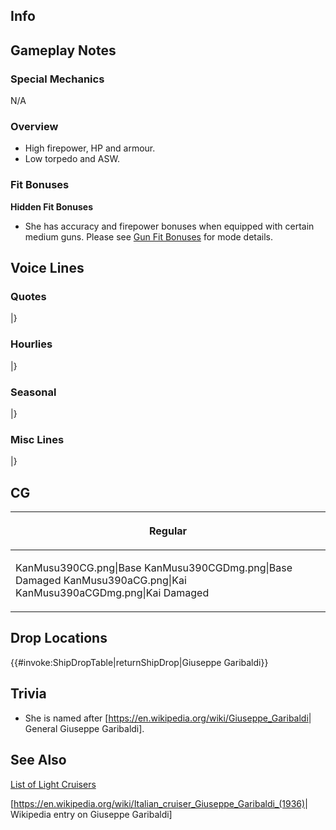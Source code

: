 ==Info==
{{KanmusuInfo|ID=390}}
{{KanmusuInfo|ID=390a}}

==Gameplay Notes==
===Special Mechanics===
N/A

===Overview===
* High firepower, HP and armour.
* Low torpedo and ASW.

===Fit Bonuses===
{{:{{BASEPAGENAME}}/Equipment Bonuses}}
{{clear}}
'''Hidden Fit Bonuses'''
* She has accuracy and firepower bonuses when equipped with certain medium guns. Please see [[Gun Fit Bonuses]] for mode details.

==Voice Lines==
===Quotes===
{{ShipquoteHeader}}
{{ShipquoteKai
|scenario = Introduction
|origin = Buon giorno, イタリア生まれの最新鋭軽巡、Giuseppe Garibaldiだ。長いって？そうだな…Garibaldiでいいよ。よろしくな。
|translation = Hello, I'm the state-of-the-art light cruiser from Italy, Giuseppe Garibaldi. It's too long? Well then... Just Garibaldi is fine. Nice to meet you.
|audio = G._Garibaldi-Intro.mp3
}}
{{ShipquoteKai
|scenario = Introduction
|kai = yes
|origin = Buon giorno, 最新鋭軽巡、Giuseppe Garibaldi、配置に付いてるぜ。あぁ、Garibaldiに任せておけって！やるぜ！
|translation = Hello, the state-of-the-art light cruiser, Giuseppe Garibaldi, reporting for duty. Ah, just leave it all to me! I got this!
|audio = G._GaribaldiKai-Intro.mp3
}}
{{ShipquoteKai
|scenario = Library
|origin = Luigi di Savoia Duca Degli Abruzzi軽巡洋艦、Giuseppe Garibaldiだ。うわぁ、姉貴の名前、長くって…でも、正真正銘の最新鋭軽巡、火力も装甲も船の作りもかなりのもんさ！ちょっと温存されすぎだけど、今度はバッチリ働くぜ。見てなよ！
|translation = I'm the Luigi di Savoia Duca Degli Abruzzi-class light cruiser, Giuseppe Garibaldi. Whoa, my sister's name is so long... But, I'm a genuine state-of-the-art light cruiser with great firepower and armour! I may have held back quite a bit, but this time I'll work real hard. Just you watch!
|audio = G._Garibaldi-Library.mp3
}}
{{ShipquoteKai
|scenario = Secretary 1
|origin = あたしのモットーは…従うっと。あぁ、意外そうな顔だな。
|translation = My motto is... "I obey". Ah, you look surprised.<ref>Her motto was "Obbedisco" which means "I obey" it is a reference to a telegram sent by General Giuseppe Garibaldi.</ref>
|audio = G._Garibaldi-Sec1.mp3
}}
{{ShipquoteKai
|scenario = Secretary 1
|kai = yes
|origin = あたしのモットーは従う。あぁ、知ってるよな。
|translation = My motto is "I obey". Ah, but you knew that.
|audio = G._GaribaldiKai-Sec1.mp3
}}
{{ShipquoteKai
|scenario = Secretary 2
|origin = いいぜ。やっとあたしの出番か。うずうずしてたとこさ。
|translation = Alright. It's finally my turn. I'm itching to get going.
|audio = G._Garibaldi-Sec2.mp3
}}
{{ShipquoteKai
|scenario = Secretary 3
|origin = あぁ、この片耳ピアス？これは姉貴と分けたんだ。いいだろう？う、うわぁ、そんなにジロジロ見んなって。やるときはやるぜ。出番、ちゃんとくれよな、提督？
|translation = Ah, this earring? I split the pair with my sister. Nice right? Wh-whoa, stop staring. You gotta do what you gotta do. My time is coming right, Admiral?
|audio = G._Garibaldi-Sec3.mp3
}}
{{ShipquoteKai
|scenario = Secretary Idle
|origin = 姉貴元気にしてるかなあ…また変な物にハマってなけりゃいいけど…提督、は…なんかハマってんな…
|translation = I wonder if my sister is doing well... I hope she hasn't gotten caught up in something strange again... The Admiral... looks kind of busy with something...
|audio = G._Garibaldi-Idle.mp3
}}
{{ShipquoteKai
|scenario = Secretary (Married)
|origin = Caffè latte入れたぜ。どうだ？あっ、熱いよ。
|translation = I made some cafe latte. How is it? Ah, it's hot.
|audio = G._Garibaldi-SecMarried.mp3
}}
{{ShipquoteKai
|scenario = Wedding
|origin = うわぁ、悪い、あたし姉貴とさぁ…えっ、それでも…いいのかい？まじか？じゃ、じゃあ、仕方ないな。
|translation = Whoa, sorry, me and my sister are kind of... Eh, that's still... fine? Seriously? Th-then, I guess I'll accept.
|audio = G._Garibaldi-Wedding.mp3
}}
{{ShipquoteKai
|scenario = Player's Score
|origin = 情報か？大事だな。待ってな。よこいっしょっと…
|translation = Information? That's important. Wait a minute. Here we go...
|audio = G._Garibaldi-PlayerScore.mp3
}}
{{ShipquoteKai
|scenario = Joining the Fleet
|origin = 出撃はやっぱり高まるね。最新鋭Abruzzi級軽巡、Garibaldi、出るぞ！
|translation = Sorties really get you pumped up. State-of-the-art Abruzzi-class light cruiser, Garibaldi, heading out!
|audio = G._Garibaldi-JoinFleet.mp3
}}
{{ShipquoteKai
|scenario = Equipment 1
|origin = おぉ、ありがたい！
|translation = Ooh, thanks!
|audio = G._Garibaldi-Equip1.mp3
}}
{{ShipquoteKai
|scenario = Equipment 1
|kai = yes
|origin = おぉ、いいな、ありがたい！
|translation = Ooh, this is nice, thanks!
|audio = G._GaribaldiKai-Equip1.mp3
}}
{{ShipquoteKai
|scenario = Equipment 2
|origin = いいなあ…姉貴にも見せてやりたい。
|translation = Nice... I want to show this to my sister.
|audio = G._Garibaldi-Equip2.mp3
}}
{{ShipquoteKai
|scenario = Equipment 2
|kai = yes
|origin = Grazie！姉貴とおそろにしたいなあ。
|translation = Thanks! I'd like my sister to get a matching one.
|audio = G._GaribaldiKai-Equip2.mp3
}}
{{ShipquoteKai
|scenario = Equipment 3
|origin = あぁ、いいんじゃねっ？なぁ？
|translation = Ah, isn't this fine? Well?
|audio = G._Garibaldi-Equip3.mp3
}}
{{ShipquoteKai
|scenario = Supply
|origin = 助かる。Grazie！
|translation = This helps. Thanks!
|audio = G._Garibaldi-Supply.mp3
}}
{{ShipquoteKai
|scenario = Docking (Minor Damage)
|origin = っち、少しシャワー浴びるは。汚れた。
|translation = Tch, I'm going to take a quick shower. I'm dirty.
|audio = G._Garibaldi-DockMinor.mp3
}}
{{ShipquoteKai
|scenario = Docking (Major Damage)
|origin = 痛っててぇ…あいつら変なとこ噛みつきやっがて…
|translation = Owow... Those bastards got me in some funny places...<ref>She actually says "bit me".</ref>
|audio = G._Garibaldi-DockMajor.mp3
}}
{{ShipquoteKai
|scenario = Construction
|origin = 新しい船が出来たってさ。
|translation = A new ship is complete.
|audio = G._Garibaldi-Construction.mp3
}}
{{ShipquoteKai
|scenario = Returning from Sortie
|origin = 母港に帰ったぜぇ。ふぁー、疲れたっと。
|translation = I'm back home. Haah, that was tiring.
|audio = G._Garibaldi-SortieReturn.mp3
}}
{{ShipquoteKai
|scenario = Starting a Sortie
|origin = 艦隊旗艦、このGaribaldi様が預かるぜ！抜錨！さあ、みんな付いてきてな！
|translation = I, Garibaldi, am now the fleet flagship! Weigh anchor! Now, everyone follow me!
|audio = G._Garibaldi-Sortie.mp3
}}
{{ShipquoteKai
|scenario = Starting a Battle
|origin = さあ、戦闘開始だ。腕が鳴るね。みんな、始めるよ！
|translation = Now, begin the battle. I'm itching to get started. Everyone, let's get started!
|audio = G._Garibaldi-BattleStart.mp3
}}
{{ShipquoteKai
|scenario = Attack
|origin = よし、行くよ！
|translation = Alright, here I go!
|audio = G._Garibaldi-Attack.mp3
}}
{{ShipquoteKai
|scenario = Air Battle/ Daytime Spotting/ Night Battle Attack 
|origin = 実は結構最新鋭だぜ。本物のな。
|translation = You know, I'm quite state-of-the-art. The real deal.
|audio = G._Garibaldi-NightAttack.mp3
}}
{{ShipquoteKai
|scenario = Night Battle
|origin = あー、夜ね。まあ、いいか。やってやるぜ！
|translation = Aaah, it's night. Well, that's fine. Let's do this!
|audio = G._Garibaldi-NightBattle.mp3
}}
{{ShipquoteKai
|scenario = MVP
|origin = Grazie！あたしがもらっていいのかい？悪いな、みんな。まあ、そういうことだから。やったぜ！
|translation = Thanks! Is it alright for me to take it? Sorry, everyone. Well, that's that. Hoooray!
|audio = G._Garibaldi-MVP.mp3
}}
{{ShipquoteKai
|scenario = Minor Damage 1
|origin = ウワハァ！痛いじゃんか！
|translation = Uwaaaah! That hurts!
|audio = G._Garibaldi-MinorDmg1.mp3
}}
{{ShipquoteKai
|scenario = Minor Damage 2
|origin = いた！いたたたた！当ててくるって？まじか！？
|translation = Ow! Owowowow! They managed to hit me? Seriously!?
|audio = G._Garibaldi-MinorDmg2.mp3
}}
{{ShipquoteKai
|scenario = Major Damage
|origin = ん！沈みはしねぇけど、姉貴に見せるつらねぜ！
|translation = Ngh! I won't sink but, I can't let my sister see this!
|audio = G._Garibaldi-MajorDmg.mp3
}}
{{ShipquoteKai
|scenario = Sunk
|origin = 嘘だろう…あたし、まじ…ここで沈むんか……そんな…ばかな…まじか…姉貴！
|translation = No way... I'm seriously... gonna sink... This can't... be happening... Seriously... Sister!
|audio = G._Garibaldi-Sunk.mp3
}}
|} <references/>

{{clear}}

===Hourlies===
{{ShipquoteHeader | type = hourly}}
{{ShipquoteKai
|scenario = 00:00 
|origin = マルマル…何だっけ…ここではこんなに風に言うんだって？できる、できる。
|translation = 00... What was the rest... So this is what I'm supposed to do here? I can do that easy.
|audio = G._GaribaldiKai-00.mp3
}}
{{ShipquoteKai
|scenario = 01:00 
|origin = あぁ、あれか…あれの時間ね…マルマル…ん、違う…マルヒトマルマル…なぁ、提督？できただろう？
|translation = Ah, you know... it's that time... 00... Mmm, no... 0100... Hey, Admiral? I got it, right?
|audio = G._GaribaldiKai-01.mp3
}}
{{ShipquoteKai
|scenario = 02:00 
|origin = マルフタマルマル。よし、さすがあたし。行けてる！
|translation = 0200. Alright, I knew I could do it. I got this!
|audio = G._GaribaldiKai-02.mp3
}}
{{ShipquoteKai
|scenario = 03:00 
|origin = マルサンマルマル。なぁ、提督、なんか飲む？Caffè latte気に入ってたよね？入れてあげる。
|translation = 0300. Hey, Admiral, want something to drink? You liked the cafe latte right? I'll go make some.
|audio = G._GaribaldiKai-03.mp3
}}
{{ShipquoteKai
|scenario = 04:00 
|origin = あぁ、姉貴？うん、まあ、好きだね。名前がクソ長いんだけど。提督も会えばはきっと気に入る！マルヨンマルマル。
|translation = Ah, Sister? Yeah, well, I do like her. Her name is damned long though. I'm sure you'd like her if you met her too Admiral! 0400.
|audio = G._GaribaldiKai-04.mp3
}}
{{ShipquoteKai
|scenario = 05:00 
|origin = マルゴ＝マルマル。朝だね。ふぁ、徹夜しちゃった感じ？朝食はあたしが用意して上げる。姉貴流…まあ、任せて。
|translation = 0500. It's morning. Ahh, you pulled an all-nighter didn't you? I'll get breakfast ready. Just like Sister... Well, leave it to me.
|audio = G._GaribaldiKai-05.mp3
}}
{{ShipquoteKai
|scenario = 06:00 
|origin = マルロクマルマル。Buon giorno！さっ、艦隊のみんなを起こしてくるぜ。あたし流でいいよな？
|translation = 0600. Good morning! Now, I'm going to wake the fleet up. I'm going to do it my way alright?
|audio = G._GaribaldiKai-06.mp3
}}
{{ShipquoteKai
|scenario = 07:00 
|origin = マルナナマルマル。朝食を用意した。熱いcaffè latteに特製biscotto、あとfruits yoghurt。どう？
|translation = 0700. I've prepared breakfast. Hot cafe latte, my special biscotto, and fruits yoghurt. How's that?
|audio = G._GaribaldiKai-07.mp3
}}
{{ShipquoteKai
|scenario = 08:00 
|origin = マルハチマルマル。姉貴流朝食はどうだった？えっ、ちょっと味気ない？なんだって！？まじかよ！？
|translation = 0800. How was my attempt at my sister's style of breakfast? Eh, it was a bit bland? Whaattt!? Seriously!?
|audio = G._GaribaldiKai-08.mp3
}}
{{ShipquoteKai
|scenario = 09:00 
|origin = マルキューマルマル。そうか…じゃあ、仕方ない。昼食は凝った弁当を用意しとくよ。姉貴流弁当を楽しみに！
|translation = 0900. I see... What's done is done. I'll make a fancy lunch box for lunch. Get ready for a lunch box like my sister makes it!
|audio = G._GaribaldiKai-09.mp3
}}
{{ShipquoteKai
|scenario = 10:00 
|origin = ヒトマルマルマル。提督、もうちょい……出来た！Garibaldiの姉貴流豪華弁当。ふぁ、時間かかっちまったぜぇ。
|translation = 1000. Admiral, just a little more... It's done! My attempt at my sister's fancy lunch box. Whew, that took a while.
|audio = G._GaribaldiKai-10.mp3
}}
{{ShipquoteKai
|scenario = 11:00 
|origin = ヒトヒトマルマル。まあ、午前中に演習くらいやっときますか。提督、いい相手はいそうかい？あぁ、あいつら。いいね。
|translation = 1100. Well, why dont we do some exercises this morning. Admiral, are there any good challengers? Ah, those girls. Nice.
|audio = G._GaribaldiKai-11.mp3
}}
{{ShipquoteKai
|scenario = 12:00 
|origin = さあ、ヒトフタマルマル。この姉貴流Garibaldi豪華弁当をたっぷり味わいやがれ！まず、このpasta…
|translation = Now, it's 1200. Let's enjoy my Sister's Fancy Lunch Box to the fullest! First, this pasta...
|audio = G._GaribaldiKai-12.mp3
}}
{{ShipquoteKai
|scenario = 13:00 
|origin = なっ、うめだろう？って、この生ハムとチーズ、フルーツにcrostini。なっ、完璧だろう？ワインも行っちゃう？
|translation = Hey, it's good right? Now, take this ham, cheese, fruits and crostini. There, it's perfect, right? Want some wine too?
|audio = G._GaribaldiKai-13.mp3
}}
{{ShipquoteKai
|scenario = 14:00 
|origin = ヒトヨン…あっ、Pola、Zara！お久。何だ、何だ、ワインの香りに釣られてきたか？えへぇ。
|translation = 14... Ah, Pola, Zara! Long time no see. What's this, you got lured here by the smell of wine? Ehe.
|audio = G._GaribaldiKai-14.mp3
}}
{{ShipquoteKai
|scenario = 15:00 
|origin = ヒトゴーマルマル。Pola、またボカチンは困るぜ。写真に撮っちゃうぞぉ。あははぁ、Zara、冗談だって。
|translation = 1500. Pola, it'll be a pain if you collapse again. I'll take a picture of you. Ahahaha, Zara, I'm just joking.
|audio = G._GaribaldiKai-15.mp3
}}
{{ShipquoteKai
|scenario = 16:00 
|origin = ヒトロクマルマル。重巡を舐めないでって？何いってんだよ？大してちげぇねぇじゃん！お堅い事言うなって。
|translation = 1600. "Don't make fun of heavy cruisers"? What are you saying? There's not much of a difference! Don't be such a square.
|audio = G._GaribaldiKai-16.mp3
}}
{{ShipquoteKai
|scenario = 17:00 
|origin = あっ、夕日か。地中海もいいけど、ここの夕日もきれいだな。うん、気に入った。あっ、時間？ちょうどヒトナナマルマルだ。
|translation = Ah, it's sunset. The sunsets on the Mediterranean are nice, but the sunsets here are beautiful too. Yup, I like it. Ah, the time? It just turned 1700.
|audio = G._GaribaldiKai-17.mp3
}}
{{ShipquoteKai
|scenario = 18:00 
|origin = ヒトハチマルマル。さあ、夕食の用意にかかろ。今日はここの駆逐艦がくれた、F作業っとやらの魚を使おうかな。
|translation = 1800. Now, it's time to make dinner. Maybe I should use the fish the destroyers gave me from their F-work today.
|audio = G._GaribaldiKai-18.mp3
}}
{{ShipquoteKai
|scenario = 19:00 
|origin = あっ、もうできる。できた。ヒトキューマルマル。さあ、召し上がれ。姉貴流acqua pazza。うまいぜぇ！
|translation = Ah, almost done. It's done. 1900. Now, help yourself. It's acqua pazza like my sister makes it. It's delicious!
|audio = G._GaribaldiKai-19.mp3
}}
{{ShipquoteKai
|scenario = 20:00 
|origin = フタマルマルマル。そう、この残ったスープにパンを浸して食べるんだ。なぁ？行けるだろう？白ワイン、もう一本開けちゃうか？なぁ？
|translation = 2000. Now, soak up the leftover soup with bread and eat it. Well, it's good right? Shall I open another bottle of white wine? Well?
|audio = G._GaribaldiKai-20.mp3
}}
{{ShipquoteKai
|scenario = 21:00 
|origin = フタヒトマルマル。なんか、さっきまでうるさかったちっこい艦隊が静かだな。少し早いけど、寝たんかね？
|translation = 2100. That noisy fleet of pipsqueaks have gone quiet all of a sudden. It's a bit early, but did they go to bed?
|audio = G._GaribaldiKai-21.mp3
}}
{{ShipquoteKai
|scenario = 22:00 
|origin = うわぁ、うるさいちっこいやつら帰ってきた。あれで軽巡？ちっこいなあ。まあ、かわいいけど。時間はフタフタマルマル。
|translation = Urgh, the noisy runts are back. Is that a light cruiser? She's small. Well, she is cute though. The time is now 2200.
|audio = G._GaribaldiKai-22.mp3
}}
{{ShipquoteKai
|scenario = 23:00 
|origin = フタサンマルマル……今日も色々あったな。おつかれ。提督、明日も頑張ろう。いつか姉貴も、一緒になぁ？
|translation = 2300... We did a lot today. Good work. Admiral, let's work hard tomorrow too. Someday my sister will be with us too, right?
|audio = G._GaribaldiKai-23.mp3
}}
|} <references/>

{{clear}}

===Seasonal===
{{SeasonalHeaderOld}}
{{SeasonalQuote
|scenario = [[Seasonal/Rainy_Season_2019|Rainy Season 2019]]
|origin = ロマ！何作ってんだ？テルーテルーボウヅウ？　ん、はて…　何かの魔よけか？ふん、いいな！あたしも作ろうっと！
|translation =	Roma! What are you doing? Terooteroo bozuu? Hmm, lemme see... Some kinda charm? Nice! I'll make some too!
|audio = G.Garibaldi_Rainy_Season_2019_Sec1.mp3
|notes = 
}}
{{SeasonalQuote
|scenario = [[Seasonal/Autumn_2019|Autumn 2019]]
|origin = あぁー。こいつはうまそうなもんがてんこ盛りだね。提督鎮守府まつり、悪くないね。うわぁ！これもうまそう。ワインも進むよ！なぁ、Pola?
|translation =	Whoaaa. I'm going to get a heaping pile of that delicious looking thing. The Admiral's Naval District Autumn Festival is not bad. Whoa! This is delicious too! Keep the wine flowing! Right, Pola?
|audio = Garibaldi_Autumn_2019_Sec1.mp3
|notes = 
}}
{{SeasonalQuote
|scenario = [[Seasonal/Saury_2019|Saury 2019]]
|origin = 秋刀魚祭り！これが…な！？よし、あたしも一肌脱ぐよ。装備が大事なんだな。うわぁ、Zara、色々教えてくれ！
|translation =	It's the Saury Festival! This is it... right? Alright then, I'll help out too. So equipment is important. Aaah, Zara, teach me all about it!
|audio = Giuseppe_Garibaldi_Saury_2019_Sec1.mp3
|notes = 
}}
{{SeasonalQuote
|scenario = [[Seasonal/End_of_Year_2019|End of Year 2019]]
|origin = 	大掃除か？あたし、こう見えて好きなんだよね、掃除。よし…こうなったら完璧に行くよ！提督、邪魔、邪魔！
|translation =	A spring clean? I might not look like it, but I do like cleaning. Alright... now that it's come to this, I'm going to do it right! Admiral, go away, you're in the way!
|audio = Giuseppe_Garibaldi_Year_End_2019_Secretary_1.mp3
|notes = 
}}
{{SeasonalQuote
|scenario = [[Seasonal/New_Year_2020|New Year 2020]]
|origin = 姉貴、提督、あけおめ！いや、新年だな。なぁ！？今年も、思いっきり、やってやるぜ！まずは乾杯だ！
|translation =	Aneki, Admiral, Happy New Year! Man, it's the new year already. Can you believe it!? I'll give it my all this year too! First, let's start with a toast!
|audio = Giuseppe_Garibaldi_New_Year_2020_Secretary_1.mp3
|notes = 
}}
{{SeasonalQuote
|scenario = [[Seasonal/Valentine%27s_Day_2020|Valentine's Day 2020]]
|origin = 姉貴、提督、これやんよ。手作りだぜ、もちろん。
|translation =	Aneki, Admiral, take this. Of course it's handmade.
|audio = Giuseppe_Garibaldi_Valentines_2020_Secretary_1.mp3
|notes = 
}}
{{SeasonalQuote
|scenario = [[Seasonal/White_Day_2020|White Day 2020]]
|origin = 	マジか？お返しくれんのか？提督、grazie！
|translation =	Seriously? You're giving me a return gift? Admiral, thanks!
|audio = Giuseppe_Garibaldi_White_Day_2020_Secretary_1.mp3
|notes = 
}}
{{SeasonalQuote
|scenario = [[Seasonal/Seventh_Anniversary|7th Anniversary]]
|origin = あねき、提督、艦隊は七周年なんだってな。すごいな。あたしもお祝いするよ。まず、ワイン開けようか！
|translation =	Sis, Admiral, I heard it's the fleet's 7th Anniversary. That's amazing. I'll celebrate too. First, let me open some wine!
|audio = Giuseppe_Garibaldi_7th_Anniversary_Secretary_1.mp3
|notes = 
}}
{{SeasonalQuote
|scenario = [[Seasonal/Eighth_Anniversary|8th Anniversary]]
|origin = 姉貴、提督！艦隊はついに八周年だったでんな！すごいぜ。あたしからもお祝いだ！ワイン、赤、白、どっちがいい？
|translation =	Big sis, Admiral! I heard it's the fleet's 8th Anniversary! That's amazing. Let's celebrate! Would you prefer red or white wine?
|audio = G.Garibaldi_8th Anniversary_Secretary_1.mp3
|notes = 
}}
|}<references/>

{{clear}}

===Misc Lines===
{{SeasonalHeaderOld}}
{{SeasonalQuote
|scenario = [[Summer_2019_Event|Summer Event 2019]]
|origin = あぁ、悪くないね。やってやるぜ！
|translation =	Ah, not bad. Let's do this!
|audio = Ship_Voice_Giuseppe_Garibaldi_Kai_Summer_2019_Event_Friend_Fleet_1.mp3
|notes = Friend Fleet Line
}}
{{SeasonalQuote
|scenario = [[Summer_2021_Event#Friend_Fleet_Voice_Lines|Summer 2021 Event]]
|origin = 前方に友軍艦隊。交戦中。これより援護する。続け！
|translation =	Friendly fleet ahead. Engaged in battle. We'll now support them. Forwards!
|audio = Ship_Voice_Giuseppe_Garibaldi_Kai_Summer_2021_Event_Friend_Fleet_1.mp3
|notes =
}}
|}<references/>

{{clear}}

==CG==
{| class="mw-collapsible mw-collapsed wikitable" style="width: 100%;"
!Regular
|-
|<gallery>
KanMusu390CG.png|Base
KanMusu390CGDmg.png|Base Damaged
KanMusu390aCG.png|Kai
KanMusu390aCGDmg.png|Kai Damaged
</gallery>
|}

==Drop Locations==
{{#invoke:ShipDropTable|returnShipDrop|Giuseppe Garibaldi}}

==Trivia==
* She is named after [https://en.wikipedia.org/wiki/Giuseppe_Garibaldi| General Giuseppe Garibaldi].

==See Also==
[[List_of_light_cruisers_by_upgraded_maximum_stats| List of Light Cruisers]]

[https://en.wikipedia.org/wiki/Italian_cruiser_Giuseppe_Garibaldi_(1936)| Wikipedia entry on Giuseppe Garibaldi]

{{shiplist}}